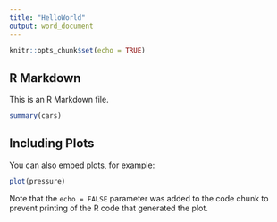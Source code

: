 ```yaml
---
title: "HelloWorld"
output: word_document
---
```


```r
knitr::opts_chunk$set(echo = TRUE)
```

## R Markdown

This is an R Markdown file.

```r
summary(cars)
```

## Including Plots

You can also embed plots, for example:

```r
plot(pressure)
```

Note that the `echo = FALSE` parameter was added to the code chunk to prevent printing of the R code that generated the plot.
